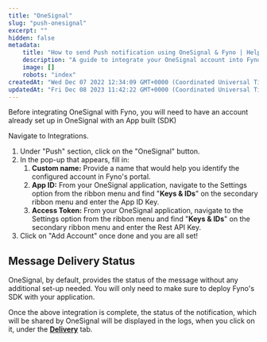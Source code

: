 ```yaml
---
title: "OneSignal"
slug: "push-onesignal"
excerpt: ""
hidden: false
metadata:
    title: "How to send Push notification using OneSignal & Fyno | Help Document"
    description: "A guide to integrate your OneSignal account into Fyno."
    image: []
    robots: "index"
createdAt: "Wed Dec 07 2022 12:34:09 GMT+0000 (Coordinated Universal Time)"
updatedAt: "Fri Dec 08 2023 11:42:22 GMT+0000 (Coordinated Universal Time)"
---
```


Before integrating OneSignal with Fyno, you will need to have an account already set up in OneSignal with an App built (SDK)

Navigate to Integrations.

1. Under "Push" section, click on the "OneSignal" button.
2. In the pop-up that appears, fill in:
    1. **Custom name:** Provide a name that would help you identify the configured account in Fyno's portal.
    2. **App ID:** From your OneSignal application, navigate to the Settings option from the ribbon menu and find "**Keys & IDs**" on the secondary ribbon menu and enter the App ID Key.
    3. **Access Token:** From your OneSignal application, navigate to the Settings option from the ribbon menu and find "**Keys & IDs**" on the secondary ribbon menu and enter the Rest API Key.
3. Click on "Add Account" once done and you are all set!

## Message Delivery Status

OneSignal, by default, provides the status of the message without any additional set-up needed. You will only need to make sure to deploy Fyno's SDK with your application.

Once the above integration is complete, the status of the notification, which will be shared by OneSignal will be displayed in the logs, when you click on it, under the **[Delivery](./log-details-delivery)** tab.
